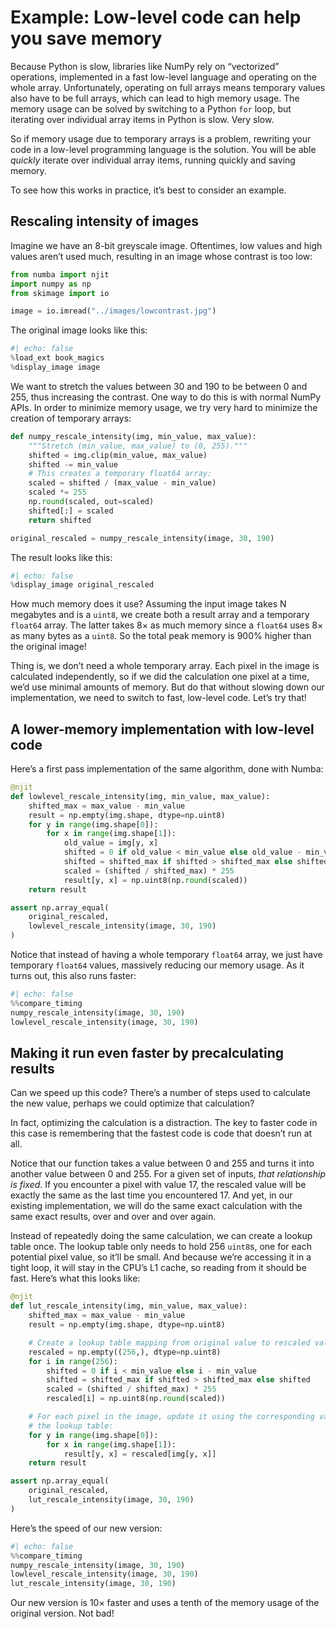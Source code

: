 # Example: Low-level code can help you save memory

Because Python is slow, libraries like NumPy rely on "vectorized" operations, implemented in a fast low-level language and operating on the whole array.
Unfortunately, operating on full arrays means temporary values also have to be full arrays, which can lead to high memory usage.
The memory usage can be solved by switching to a Python `for` loop, but iterating over individual array items in Python is slow.
Very slow.

So if memory usage due to temporary arrays is a problem, rewriting your code in a low-level programming language is the solution.
You will be able _quickly_ iterate over individual array items, running quickly and saving memory.

To see how this works in practice, it's best to consider an example.

## Rescaling intensity of images

Imagine we have an 8-bit greyscale image.
Oftentimes, low values and high values aren't used much, resulting in an image whose contrast is too low:

```python
from numba import njit
import numpy as np
from skimage import io

image = io.imread("../images/lowcontrast.jpg")
```

The original image looks like this:

```python
#| echo: false
%load_ext book_magics
%display_image image
```

We want to stretch the values between 30 and 190 to be between 0 and 255, thus increasing the contrast.
One way to do this is with normal NumPy APIs.
In order to minimize memory usage, we try very hard to minimize the creation of temporary arrays:

```python
def numpy_rescale_intensity(img, min_value, max_value):
    """Stretch (min_value, max_value) to (0, 255)."""
    shifted = img.clip(min_value, max_value)
    shifted -= min_value
    # This creates a temporary float64 array:
    scaled = shifted / (max_value - min_value)
    scaled *= 255
    np.round(scaled, out=scaled)
    shifted[:] = scaled
    return shifted

original_rescaled = numpy_rescale_intensity(image, 30, 190)
```

The result looks like this:

```python
#| echo: false
%display_image original_rescaled
```

How much memory does it use?
Assuming the input image takes N megabytes and is a `uint8`, we create both a result array and a temporary `float64` array.
The latter takes 8× as much memory since a `float64` uses 8× as many bytes as a `uint8`.
So the total peak memory is 900% higher than the original image!

Thing is, we don't need a whole temporary array.
Each pixel in the image is calculated independently, so if we did the calculation one pixel at a time, we'd use minimal amounts of memory.
But do that without slowing down our implementation, we need to switch to fast, low-level code.
Let's try that!

## A lower-memory implementation with low-level code

Here's a first pass implementation of the same algorithm, done with Numba:

```python
@njit
def lowlevel_rescale_intensity(img, min_value, max_value):
    shifted_max = max_value - min_value
    result = np.empty(img.shape, dtype=np.uint8)
    for y in range(img.shape[0]):
        for x in range(img.shape[1]):
            old_value = img[y, x]
            shifted = 0 if old_value < min_value else old_value - min_value
            shifted = shifted_max if shifted > shifted_max else shifted
            scaled = (shifted / shifted_max) * 255
            result[y, x] = np.uint8(np.round(scaled))
    return result

assert np.array_equal(
    original_rescaled,
    lowlevel_rescale_intensity(image, 30, 190)
)
```

Notice that instead of having a whole temporary `float64` array, we just have temporary `float64` values, massively reducing our memory usage.
As it turns out, this also runs faster:

```python
#| echo: false
%%compare_timing
numpy_rescale_intensity(image, 30, 190)
lowlevel_rescale_intensity(image, 30, 190)
```

## Making it run even faster by precalculating results

Can we speed up this code?
There's a number of steps used to calculate the new value, perhaps we could optimize that calculation?

In fact, optimizing the calculation is a distraction.
The key to faster code in this case is remembering that the fastest code is code that doesn't run at all.

Notice that our function takes a value between 0 and 255 and turns it into another value between 0 and 255.
For a given set of inputs, _that relationship is fixed_.
If you encounter a pixel with value 17, the rescaled value will be exactly the same as the last time you encountered 17.
And yet, in our existing implementation, we will do the same exact calculation with the same exact results, over and over and over again.

Instead of repeatedly doing the same calculation, we can create a lookup table once.
The lookup table only needs to hold 256 `uint8`s, one for each potential pixel value, so it'll be small.
And because we're accessing it in a tight loop, it will stay in the CPU's L1 cache, so reading from it should be fast.
Here's what this looks like:

```python
@njit
def lut_rescale_intensity(img, min_value, max_value):
    shifted_max = max_value - min_value
    result = np.empty(img.shape, dtype=np.uint8)

    # Create a lookup table mapping from original value to rescaled value:
    rescaled = np.empty((256,), dtype=np.uint8)
    for i in range(256):
        shifted = 0 if i < min_value else i - min_value
        shifted = shifted_max if shifted > shifted_max else shifted
        scaled = (shifted / shifted_max) * 255
        rescaled[i] = np.uint8(np.round(scaled))

    # For each pixel in the image, update it using the corresponding value in
    # the lookup table:
    for y in range(img.shape[0]):
        for x in range(img.shape[1]):
            result[y, x] = rescaled[img[y, x]]
    return result

assert np.array_equal(
    original_rescaled,
    lut_rescale_intensity(image, 30, 190)
)
```

Here's the speed of our new version:

```python
#| echo: false
%%compare_timing
numpy_rescale_intensity(image, 30, 190)
lowlevel_rescale_intensity(image, 30, 190)
lut_rescale_intensity(image, 30, 190)
```

Our new version is 10× faster and uses a tenth of the memory usage of the original version.
Not bad!
